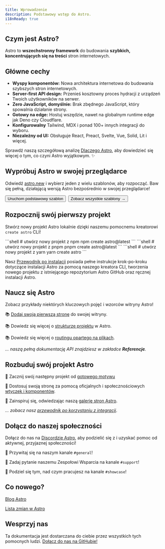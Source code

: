 ```yaml
---
title: Wprowadzenie
description: Podstawowy wstęp do Astro.
i18nReady: true
---
```


<h2>Czym jest Astro?</h2>

Astro to **wszechstronny framework** do budowania **szybkich,** **koncentrujących się na treści** stron internetowych. 

## Główne cechy

- **Wyspy komponentów:** Nowa architektura internetowa do budowania szybszych stron internetowych.
- **Server-first API design:** Przenieś kosztowny proces hydracji z urządzeń Twoich użytkowników na serwer.
- **Zero JavaScript, domyślnie:** Brak zbędnego JavaScript, który spowalnia działanie strony.
- **Gotowy na edge:** Hostuj wszędzie, nawet na globalnym runtime edge jak Deno czy Cloudflare.
- **Konfigurowalny** Tailwind, MDX i ponad 100+ innych integracji do wyboru.
- **Niezależny od UI:** Obsługuje React, Preact, Svelte, Vue, Solid, Lit i więcej.

Sprawdź naszą szczegółową analizę [Dlaczego Astro](/pl/concepts/why-astro/), aby dowiedzieć się więcej o tym, co czyni Astro wyjątkowym. ✨


## Wypróbuj Astro w swojej przeglądarce

Odwiedź [astro.new](https://astro.new/) i wybierz jeden z wielu szablonów, aby rozpocząć. Baw się pełną, działającą wersją Astro bezpośrednio w swojej przeglądarce!

<div style="display: flex; flex-wrap: wrap; gap: 0.5rem;">
  <Button href="https://astro.new/basics?on=stackblitz">Uruchom podstawowy szablon</Button>
  <Button variant="outline" href="https://astro.new/">Zobacz wszystkie szablony →</Button>
</div>

## Rozpocznij swój pierwszy projekt

Stwórz nowy projekt Astro lokalnie dzięki naszemu pomocnemu kreatorowi `create astro` CLI!

<PackageManagerTabs>
  <Fragment slot="npm">
  ```shell
  # utwórz nowy projekt z npm
  npm create astro@latest
  ```
  </Fragment>
  <Fragment slot="pnpm">
  ```shell
  # utwórz nowy projekt z pnpm
  pnpm create astro@latest
  ```
  </Fragment>
  <Fragment slot="yarn">
  ```shell
  # utwórz nowy projekt z yarn
  yarn create astro
  ```
  </Fragment>
</PackageManagerTabs>

Nasz [Przewodnik po instalacji](/pl/install/auto/) posiada pełne instrukcje krok-po-kroku dotyczące instalacji Astro za pomocą naszego kreatora CLI, tworzenia nowego projektu z istniejącego repozytorium Astro GitHub oraz ręcznej instalacji Astro.


## Naucz się Astro

Zobacz przykłady niektórych kluczowych pojęć i wzorców witryny Astro!

📚 [Dodaj swoją pierwszą stronę](/pl/core-concepts/astro-pages/) do swojej witryny.

📚 Dowiedz się więcej o [strukturze projektu](/pl/core-concepts/project-structure/) w Astro.

📚 Dowiedz się więcej o [routingu opartego na plikach](/pl/core-concepts/routing/).

*... naszą pełną dokumentację API znajdziesz w zakładce **Referencje**.*


## Rozbuduj swój projekt Astro

🧰 Zacznij swój następny projekt od [gotowego motywu](https://astro.build/themes/)

🧰 Dostosuj swoją stronę za pomocą oficjalnych i społecznościowych [wtyczek i komponentów](https://astro.build/integrations/).

🧰 Zainspiruj się, odwiedzając naszą [galerię stron Astro](https://astro.build/showcase/).

*... zobacz nasz [przewodnik po korzystaniu z integracji](/pl/guides/integrations-guide/)*.



## Dołącz do naszej społeczności

Dołącz do nas na [Discordzie Astro](https://astro.build/chat/), aby podzielić się z i uzyskać pomoc od aktywnej, przyjaznej społeczności!

💬 Przywitaj się na naszym kanale `#general`!

💬 Zadaj pytanie naszemu Zespołowi Wsparcia na kanale `#support`!

💬 Podziel się tym, nad czym pracujesz na kanale `#showcase`!


## Co nowego?

[Blog Astro](https://astro.build/blog/)

[Lista zmian w Astro](https://github.com/withastro/astro/blob/main/packages/astro/CHANGELOG.md)

## Wesprzyj nas

Ta dokumentacja jest dostarczana do ciebie przez wszystkich tych pomocnych ludzi. [Dołącz do nas na GitHubie!](https://github.com/withastro/docs)

<ContributorList githubRepo="withastro/docs" />
